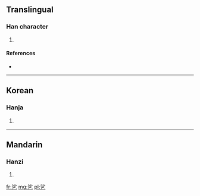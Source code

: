 ==Translingual==

===Han character===
{{Han char|rn=5|rad=乙|as=07|sn=8|four=|canj=水竹弓 (EHN)}}

# {{defn|Han|sort=乙07}}

====References====
* {{Han ref|kx=0084.201|dj=0171.261|hdz=10055.051|uh=4E77|ud=20087}}

----

==Korean==

===Hanja===
{{ko-hanja|hangeul=살|rv=sal|mr=sal}}

# {{defn|Korean|sort=乙07}}

----

==Mandarin==

===Hanzi===
{{cmn-hanzi|pin=[[shā]] ([[sha1]])|wg=sha<sup>1</sup>}}

# {{defn|Mandarin|sort=乙07}}

[[fr:乷]]
[[mg:乷]]
[[pl:乷]]